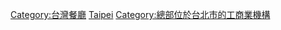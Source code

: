 [[Category:台灣餐廳|Category:台灣餐廳]]
[[Category:各城市餐廳|Taipei]]
[[Category:總部位於台北市的工商業機構|Category:總部位於台北市的工商業機構]]